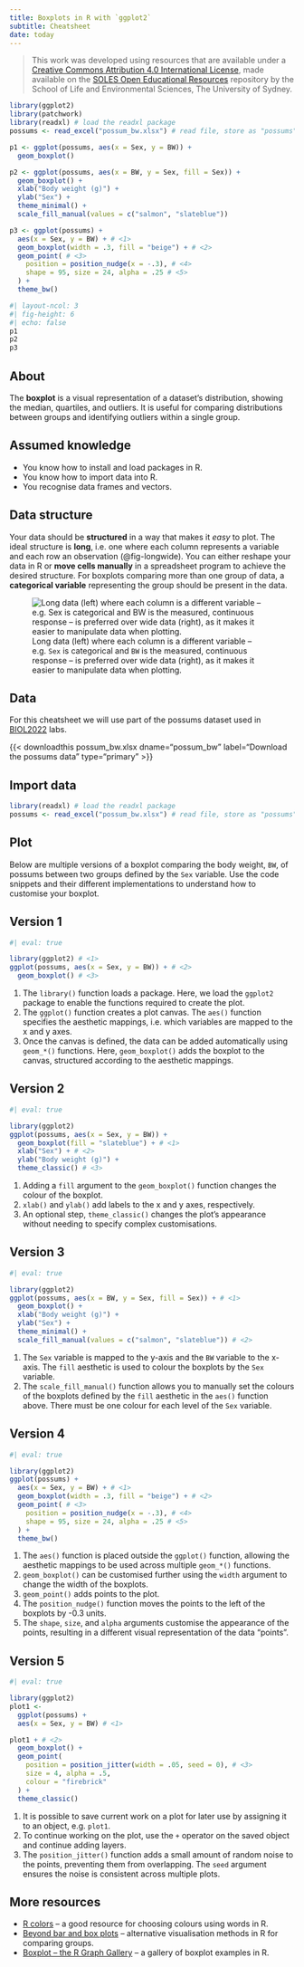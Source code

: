 ```yaml
---
title: Boxplots in R with `ggplot2`
subtitle: Cheatsheet
date: today
---
```


> This work was developed using resources that are available under a [Creative Commons Attribution 4.0 International License](https://creativecommons.org/licenses/by/4.0/), made available on the [SOLES Open Educational Resources](https://github.com/usyd-soles-edu) repository by the School of Life and Environmental Sciences, The University of Sydney.

```r
library(ggplot2)
library(patchwork)
library(readxl) # load the readxl package
possums <- read_excel("possum_bw.xlsx") # read file, store as "possums" object

p1 <- ggplot(possums, aes(x = Sex, y = BW)) + 
  geom_boxplot() 

p2 <- ggplot(possums, aes(x = BW, y = Sex, fill = Sex)) + 
  geom_boxplot() +
  xlab("Body weight (g)") + 
  ylab("Sex") + 
  theme_minimal() + 
  scale_fill_manual(values = c("salmon", "slateblue")) 

p3 <- ggplot(possums) +
  aes(x = Sex, y = BW) + # <1>
  geom_boxplot(width = .3, fill = "beige") + # <2>
  geom_point( # <3>
    position = position_nudge(x = -.3), # <4>
    shape = 95, size = 24, alpha = .25 # <5>
  ) +
  theme_bw()
```

```r
#| layout-ncol: 3
#| fig-height: 6
#| echo: false
p1 
p2 
p3
```

## About {.unnumbered}
The **boxplot** is a visual representation of a dataset's distribution, showing the median, quartiles, and outliers. It is useful for comparing distributions between groups and identifying outliers within a single group.

::: {.callout-note collapse="true"}
## Assumed knowledge
- You know how to install and load packages in R.
- You know how to import data into R.
- You recognise data frames and vectors.
:::

::: {.callout-tip collapse="true"}
## Data structure

Your data should be **structured** in a way that makes it *easy* to plot. The ideal structure is **long**, i.e. one where each column represents a variable and each row an observation (@fig-longwide). You can either reshape your data in R or **move cells manually** in a spreadsheet program to achieve the desired structure. For boxplots comparing more than one group of data, a **categorical variable** representing the group should be present in the data.

![Long data (left) where each column is a different variable -- e.g. `Sex` is categorical and `BW` is the measured, continuous response -- is preferred over wide data (right), as it makes it easier to manipulate data when plotting.](longwide.png){#fig-longwide}
:::

## Data

For this cheatsheet we will use part of the possums dataset used in [BIOL2022](https://www.sydney.edu.au/units/BIOL2022) labs.

{{< downloadthis possum_bw.xlsx dname="possum_bw" label="Download the possums data" type="primary" >}}

## Import data
```r
library(readxl) # load the readxl package
possums <- read_excel("possum_bw.xlsx") # read file, store as "possums" object
```

## Plot

Below are multiple versions of a boxplot comparing the body weight, `BW`, of possums between two groups defined by the `Sex` variable. Use the code snippets and their different implementations to understand how to customise your boxplot.

::: panel-tabset

## Version 1

```r
#| eval: true

library(ggplot2) # <1>
ggplot(possums, aes(x = Sex, y = BW)) + # <2>
  geom_boxplot() # <3>
```
1. The `library()` function loads a package. Here, we load the `ggplot2` package to enable the functions required to create the plot.
2. The `ggplot()` function creates a plot canvas. The `aes()` function specifies the aesthetic mappings, i.e. which variables are mapped to the x and y axes.
3. Once the canvas is defined, the data can be added automatically using `geom_*()` functions. Here, `geom_boxplot()` adds the boxplot to the canvas, structured according to the aesthetic mappings.

## Version 2
```r
#| eval: true

library(ggplot2) 
ggplot(possums, aes(x = Sex, y = BW)) + 
  geom_boxplot(fill = "slateblue") + # <1>
  xlab("Sex") + # <2>
  ylab("Body weight (g)") + 
  theme_classic() # <3>
```
1. Adding a `fill` argument to the `geom_boxplot()` function changes the colour of the boxplot.
2. `xlab()` and `ylab()` add labels to the x and y axes, respectively.
3. An optional step, `theme_classic()` changes the plot's appearance without needing to specify complex customisations.

## Version 3

```r
#| eval: true

library(ggplot2) 
ggplot(possums, aes(x = BW, y = Sex, fill = Sex)) + # <1>
  geom_boxplot() +
  xlab("Body weight (g)") + 
  ylab("Sex") + 
  theme_minimal() + 
  scale_fill_manual(values = c("salmon", "slateblue")) # <2>
```
 1. The `Sex` variable is mapped to the y-axis and the `BW` variable to the x-axis. The `fill` aesthetic is used to colour the boxplots by the `Sex` variable.
 2. The `scale_fill_manual()` function allows you to manually set the colours of the boxplots defined by the `fill` aesthetic in the `aes()` function above. There must be one colour for each level of the `Sex` variable.

## Version 4

```r
#| eval: true

library(ggplot2) 
ggplot(possums) +
  aes(x = Sex, y = BW) + # <1>
  geom_boxplot(width = .3, fill = "beige") + # <2>
  geom_point( # <3>
    position = position_nudge(x = -.3), # <4>
    shape = 95, size = 24, alpha = .25 # <5>
  ) +
  theme_bw()
```
1. The `aes()` function is placed outside the `ggplot()` function, allowing the aesthetic mappings to be used across multiple `geom_*()` functions.
2. `geom_boxplot()` can be customised further using the `width` argument to change the width of the boxplots.
3. `geom_point()` adds points to the plot.
4. The `position_nudge()` function moves the points to the left of the boxplots by -0.3 units.
5. The `shape`, `size`, and `alpha` arguments customise the appearance of the points, resulting in a different visual representation of the data "points".

## Version 5

```r
#| eval: true

library(ggplot2) 
plot1 <- 
  ggplot(possums) +
  aes(x = Sex, y = BW) # <1> 

plot1 + # <2>
  geom_boxplot() +
  geom_point(
    position = position_jitter(width = .05, seed = 0), # <3>
    size = 4, alpha = .5,
    colour = "firebrick"
  ) +
  theme_classic()

```
1. It is possible to save current work on a plot for later use by assigning it to an object, e.g. `plot1`.
2. To continue working on the plot, use the `+` operator on the saved object and continue adding layers.
3. The `position_jitter()` function adds a small amount of random noise to the points, preventing them from overlapping. The `seed` argument ensures the noise is consistent across multiple plots.
:::


## More resources

- [R colors](http://www.stat.columbia.edu/~tzheng/files/Rcolor.pdf) -- a good resource for choosing colours using words in R.
- [Beyond bar and box plots](https://z3tt.github.io/beyond-bar-and-box-plots/) -- alternative visualisation methods in R for comparing groups.
- [Boxplot -- the R Graph Gallery](https://r-graph-gallery.com/boxplot.html) -- a gallery of boxplot examples in R.